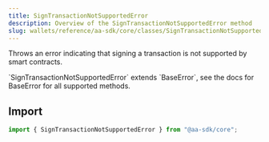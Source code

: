 ```yaml
---
title: SignTransactionNotSupportedError
description: Overview of the SignTransactionNotSupportedError method
slug: wallets/reference/aa-sdk/core/classes/SignTransactionNotSupportedError/constructor
---
```




Throws an error indicating that signing a transaction is not supported by smart contracts.

<Note>
  `SignTransactionNotSupportedError` extends `BaseError`, see the docs for
  BaseError for all supported methods.
</Note>

## Import

```ts
import { SignTransactionNotSupportedError } from "@aa-sdk/core";
```

